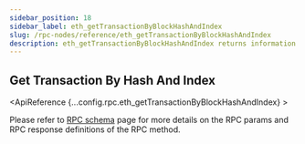 ```yaml
---
sidebar_position: 18
sidebar_label: eth_getTransactionByBlockHashAndIndex
slug: /rpc-nodes/reference/eth_getTransactionByBlockHashAndIndex
description: eth_getTransactionByBlockHashAndIndex returns information about a transaction given a block hash and transaction index position.
---
```



<head>
    <title>eth_getTransactionByBlockHashAndIndex RPC Method - Moralis Documentation</title>
</head>

## Get Transaction By Hash And Index

<ApiReference {...config.rpc.eth_getTransactionByBlockHashAndIndex} >
<Admonition type="info" title="Note">

<p>
Please refer to <a href="/rpc-nodes/reference/evm-rpc-schema">RPC schema</a> page for more details on the RPC params and RPC response definitions of the RPC method. 
</p>
</Admonition>
</ApiReference>
